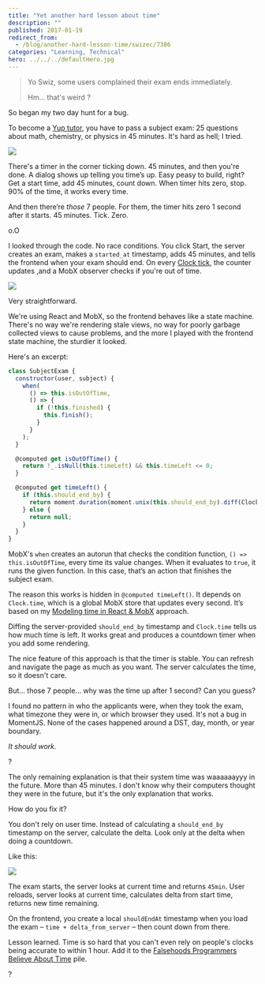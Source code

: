 ```yaml
---
title: "Yet another hard lesson about time"
description: ""
published: 2017-01-19
redirect_from:
  - /blog/another-hard-lesson-time/swizec/7386
categories: "Learning, Technical"
hero: ../../../defaultHero.jpg
---
```


> Yo Swiz, some users complained their exam ends immediately.
>
> Hm… that's weird ?

So began my two day hunt for a bug.

To become a [Yup tutor](https://www.yup.com/become-tutor), you have to pass a subject exam: 25 questions about math, chemistry, or physics in 45 minutes. It's hard as hell; I tried.

![](https://swizec.com/wp-content/uploads/2017/01/exam-timer.gif)

There's a timer in the corner ticking down. 45 minutes, and then you're done. A dialog shows up telling you time’s up. Easy peasy to build, right? Get a start time, add 45 minutes, count down. When timer hits zero, stop. 90% of the time, it works every time.

And then there’re _those_ 7 people. For them, the timer hits zero 1 second after it starts. 45 minutes. Tick. Zero.

o.O

I looked through the code. No race conditions. You click Start, the server creates an exam, makes a `started_at` timestamp, adds 45 minutes, and tells the frontend when your exam should end. On every [Clock tick](https://swizec.com/blog/modeling-time-react/swizec/7200), the counter updates ,and a MobX observer checks if you're out of time.

![](https://swizec.com/wp-content/uploads/2017/01/time-diagram-1.jpg)

Very straightforward.

We're using React and MobX, so the frontend behaves like a state machine. There's no way we're rendering stale views, no way for poorly garbage collected views to cause problems, and the more I played with the frontend state machine, the sturdier it looked.

Here's an excerpt:

```javascript
class SubjectExam {
  constructor(user, subject) {
    when(
      () => this.isOutOfTime,
      () => {
        if (!this.finished) {
          this.finish();
        }
      }
    );
  }

  @computed get isOutOfTime() {
    return !_.isNull(this.timeLeft) && this.timeLeft <= 0;
  }

  @computed get timeLeft() {
    if (this.should_end_by) {
      return moment.duration(moment.unix(this.should_end_by).diff(Clock.time));
    } else {
      return null;
    }
  }
}
```

MobX's `when` creates an autorun that checks the condition function, `() => this.isOutOfTime`, every time its value changes. When it evaluates to `true`, it runs the given function. In this case, that’s an action that finishes the subject exam.

The reason this works is hidden in `@computed timeLeft()`. It depends on `Clock.time`, which is a global MobX store that updates every second. It’s based on my [Modeling time in React & MobX](https://swizec.com/blog/modeling-time-react/swizec/7200) approach.

Diffing the server-provided `should_end_by` timestamp and `Clock.time` tells us how much time is left. It works great and produces a countdown timer when you add some rendering.

The nice feature of this approach is that the timer is stable. You can refresh and navigate the page as much as you want. The server calculates the time, so it doesn't care.

But… those 7 people… why was the time up after 1 second? Can you guess?

I found no pattern in who the applicants were, when they took the exam, what timezone they were in, or which browser they used. It's not a bug in MomentJS. None of the cases happened around a DST, day, month, or year boundary.

_It should work._

?

The only remaining explanation is that their system time was waaaaaayyy in the future. More than 45 minutes. I don't know why their computers thought they were in the future, but it's the only explanation that works.

How do you fix it?

You don't rely on user time. Instead of calculating a `should_end_by` timestamp on the server, calculate the delta. Look only at the delta when doing a countdown.

Like this:

![](https://swizec.com/wp-content/uploads/2017/01/time-diagram-2.jpg)

The exam starts, the server looks at current time and returns `45min`. User reloads, server looks at current time, calculates delta from start time, returns new time remaining.

On the frontend, you create a local `shouldEndAt` timestamp when you load the exam – `time + delta_from_server` – then count down from there.

Lesson learned. Time is so hard that you can't even rely on people's clocks being accurate to within 1 hour. Add it to the [Falsehoods Programmers Believe About Time](http://infiniteundo.com/post/25326999628/falsehoods-programmers-believe-about-time) pile.

?
